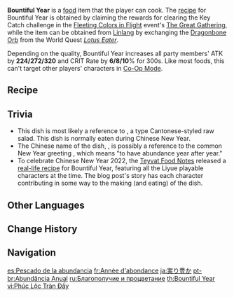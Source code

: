 {{Food Infobox
|id              = 108367
|description     = Luxurious and exquisite raw fish.
|desc_suspicious = The unevenly mixed fish and condiments are as bedraggled on the plate as any dejected sailor washed ashore by rolling waves, and they do not arouse your appetites at all. Yet it would be such a further waste of these ingredients if you did not eat them &mdash; ah, what a morbid dilemma.
|desc_basic      = The fish is sliced thinly and arranged in the shape of a flower before a ring of side dishes is set all around it. Normally, the side dishes will be mixed with the raw fish according to one's taste before consumption &mdash; this act is said to ensure that things will be smooth sailing in the coming days.
|desc_delicious  = The stacked raw fish is sliced as thin as cicada wings, and their taste is as light as mist, their pattern lines opal-white, like snow kissing the earth. One can hardly wait to dig in &mdash; the soft and smooth meat and myriad condiment flavors coalesce on the tongue, to the praise of all. Truly, this is the flavor experience to top them all!
|type            = ATK-Boosting Dishes
|effect          = Increases all party members' ATK by (var1) and CRIT Rate by (var2)% for 300s.
|eff_suspicious1 = 224
|eff_suspicious2 = 6
|eff_basic1      = 272
|eff_basic2      = 8
|eff_delicious1  = 320
|eff_delicious2  = 10
|quality         = 4
|region          = Liyue
|recipe          = [[Fleeting Colors in Flight]] Event
|recipe_event    = yes
|source1         = By selling the [[Dragonbone Orb]] to [[Linlang]] (rewards 5 normal versions)
|effectType      = ATK Up
|eff_att1        = ATK
|eff_att2        = CRIT Rate
}}
'''Bountiful Year''' is a [[food]] item that the player can cook. The [[Recipes|recipe]] for Bountiful Year is obtained by claiming the rewards for clearing the Key Catch challenge in the [[Fleeting Colors in Flight]] event's [[Fleeting Colors in Flight/The Great Gathering|The Great Gathering]], while the item can be obtained from [[Linlang]] by exchanging the [[Dragonbone Orb]] from the World Quest ''[[Lotus Eater]]''.

Depending on the quality, Bountiful Year increases all party members' ATK by '''224/272/320''' and CRIT Rate by '''6/8/10'''% for 300s. Like most foods, this can't target other players' characters in [[Co-Op Mode]].

==Recipe==
{{Recipe
|type = Cooking
|Fish = 4
|Carrot = 4
|Onion = 2
|Violetgrass = 1
|sort = Fish;Carrot;Onion;Violetgrass
}}

==Trivia==
*This dish is most likely a reference to {{Lang|{{w|Yusheng}}|zh=鱼生|zh_rm=Yúshēng}}, a type Cantonese-styled raw salad. This dish is normally eaten during Chinese New Year.
*The Chinese name of the dish, {{Zh|丰年有余|rm=Fēngnián Yǒuyú}}, is possibly a reference to the common New Year greeting {{Zh|{{wt|年年有餘#Chinese|年年有余}}|rm=niánnián yǒuyú}}, which means "to have abundance year after year."
*To celebrate Chinese New Year 2022, the [[Teyvat Food Notes]] released a [https://ys.mihoyo.com/main/news/detail/19846 real-life recipe] for Bountiful Year, featuring all the Liyue playable characters at the time. The blog post's story has each character contributing in some way to the making (and eating) of the dish.

==Other Languages==
{{Other Languages
|en      = Bountiful Year
|zhs     = 丰年有余
|zhs_rm  = Fēngnián Yǒuyú
|zht     = 豐年有餘
|zht_rm  = Fēngnián Yǒuyú
|zh_tl   = Year of Abundance
|ja      = 実り豊か
|ja_rm   = Minori Yutaka
|ja_tl   = Bountiful Harvest
|ko      = 풍요로운 한 해
|ko_rm   = Pungyoro'un Han Hae
|ko_tl   = Prosperous Year
|es      = Pescado de la abundancia
|es_tl   = Fish of Abundance
|fr      = Année d'abondance
|fr_tl   = Year of Abundance
|ru      = Благополучие и процветание
|ru_tl   = Well-being and Prosperity
|th      = Bountiful Year
|vi      = Phúc Lộc Tràn Đầy
|vi_tl   = Full of Blessings
|de      = Jahresfisch
|de_tl   = Fish of the Year
|id      = Bountiful Year
|pt      = Abundância Anual
|pt_tl   = Annual Abundance
|tr      = Sürüsüne Bereket
|tr_tl   = 
|it      = Anno dell'abbondanza
|it_tl   = Year of Abundance
}}

==Change History==
{{Change History|2.4}}

==Navigation==
{{Food Navbox}}

[[es:Pescado de la abundancia]]
[[fr:Année d'abondance]]
[[ja:実り豊か]]
[[pt-br:Abundância Anual]]
[[ru:Благополучие и процветание]]
[[th:Bountiful Year]]
[[vi:Phúc Lộc Tràn Đầy]]